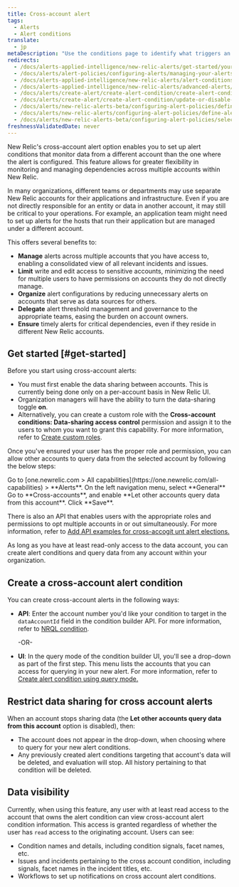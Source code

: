 ```yaml
---
title: Cross-account alert
tags:
  - Alerts
  - Alert conditions
translate:
  - jp
metaDescription: "Use the conditions page to identify what triggers an alert policy's notification, starting with the product and type of metric or service."
redirects:
  - /docs/alerts-applied-intelligence/new-relic-alerts/get-started/your-first-nrql-condition
  - /docs/alerts/alert-policies/configuring-alerts/managing-your-alerts
  - /docs/alerts-applied-intelligence/new-relic-alerts/alert-conditions/alert-conditions
  - /docs/alerts-applied-intelligence/new-relic-alerts/advanced-alerts/advanced-techniques/select-product-targets-alert-condition
  - /docs/alerts/create-alert/create-alert-condition/create-alert-conditions
  - /docs/alerts/create-alert/create-alert-condition/update-or-disable-policies-conditions
  - /docs/alerts/new-relic-alerts-beta/configuring-alert-policies/define-alert-conditions
  - /docs/alerts/new-relic-alerts/configuring-alert-policies/define-alert-conditions
  - /docs/alerts/new-relic-alerts-beta/configuring-alert-policies/select-product-targets-alert-condition
freshnessValidatedDate: never
---
```


New Relic's cross-account alert option enables you to set up alert conditions that monitor data from a different account than the one where the alert is configured. This feature allows for greater flexibility in monitoring and managing dependencies across multiple accounts within New Relic.

In many organizations, different teams or departments may use separate New Relic accounts for their applications and infrastructure. Even if you are not directly responsible for an entity or data in another account, it may still be critical to your operations. For example, an application team might need to set up alerts for the hosts that run their application but are managed under a different account.

This offers several benefits to:

* **Manage** alerts across multiple accounts that you have access to, enabling a consolidated view of all relevant incidents and issues.
* **Limit** write and edit access to sensitive accounts, minimizing the need for multiple users to have permissions on accounts they do not directly manage.
* **Organize** alert configurations by reducing unnecessary alerts on accounts that serve as data sources for others.
* **Delegate** alert threshold management and governance to the appropriate teams, easing the burden on account owners.
* **Ensure** timely alerts for critical dependencies, even if they reside in different New Relic accounts.

## Get started [#get-started]

Before you start using cross-account alerts: 

* You must first enable the data sharing between accounts. This is currently being done only on a per-account basis in New Relic UI. 
* Organization managers will have the ability to turn the data-sharing toggle **on**.
* Alternatively, you can create a custom role with the **Cross-account conditions: Data-sharing access control** permission and assign it to the users to whom you want to grant this capability. For more information, refer to [Create custom roles](/docs/accounts/accounts-billing/new-relic-one-user-management/account-user-mgmt-tutorial/#roles/).

Once you've ensured your user has the proper role and permission, you can allow other accounts to query data from the selected account by following the below steps:

<Steps>

<Step>
    Go to [one.newrelic.com > All capabilities](https://one.newrelic.com/all-capabilities) > <DNT>**Alerts**</DNT>.
</Step>

<Step>
    On the left navigation menu, select <DNT>**General**</DNT> 
</Step>

<Step>
    Go to **Cross-accounts**, and enable **Let other accounts query data from this account**.
</Step>

<Step>
    Click **Save**.
</Step>

</Steps>

There is also an API that enables users with the appropriate roles and permissions to opt multiple accounts in or out simultaneously. For more information, refer to [Add API examples for cross-accogit unt alert elections.](/docs/apis/nerdgraph/examples/nerdgraph-api-cross-account-alerting-elections)

As long as you have at least read-only access to the data account, you can create alert conditions and query data from any account within your organization.

## Create a cross-account alert condition

You can create cross-account alerts in the following ways:

* **API**: Enter the account number you'd like your condition to target in the `dataAccountId` field in the condition builder API. For more information, refer to [NRQL condition](/docs/apis/nerdgraph/examples/nerdgraph-api-nrql-condition-alerts/#create-cross-account-alert).
  
  -OR-

* **UI**: In the query mode of the condition builder UI,  you'll see a drop-down as part of the first step. This menu lists the accounts that you can access for querying in your new alert. For more information, refer to [Create alert condition using query mode.](/docs/alerts/create-alert/create-alert-condition/alert-conditions/#advanced-signal-settings)


## Restrict data sharing for cross account alerts

When an account stops sharing data (the **Let other accounts query data from this account** option is disabled), then:

* The account does not appear in the drop-down, when choosing where to query for your new alert conditions.
* Any previously created alert conditions targeting that account's data will be deleted, and evaluation will stop.  All history pertaining to that condition will be deleted.

## Data visibility

Currently, when using this feature, any user with at least read access to the account that owns the alert condition can view cross-account alert condition information. This access is granted regardless of whether the user has `read` access to the originating account. Users can see:

* Condition names and details, including condition signals, facet names, etc.
* Issues and incidents pertaining to the cross account condition, including signals, facet names in the incident titles, etc.
* Workflows to set up notifications on cross account alert conditions.

